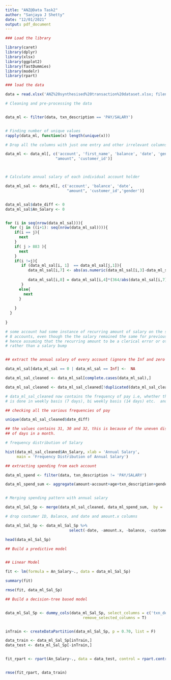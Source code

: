---
title: "ANZ@Data Task2"
author: "Sanjaya J Shetty"
date: "12/01/2021"
output: pdf_document
---

```{r, warning=FALSE, error=FALSE, message=FALSE}

### Load the library

library(caret)
library(dplyr)
library(xlsx)
library(ggplot2)
library(fastDummies)
library(modelr)
library(rpart)
```

```{r, warning=FALSE, echo=TRUE}
### load the data

data = read.xlsx('ANZ%20synthesised%20transaction%20dataset.xlsx; filename%2A.xlsx', as.data.frame = T,sheetIndex = 1)
```

```{r, warning=FALSE, echo=TRUE, results='hide'}
# Cleaning and pre-processing the data


data_ml <- filter(data, txn_description == 'PAY/SALARY')


# Finding number of unique values 
rapply(data_ml, function(x) length(unique(x)))

# Drop all the columns with just one entry and other irrelevant columns

data_ml <- data_ml[, c('account', 'first_name', 'balance', 'date', 'gender', 'age',
                      "amount", 'customer_id')]



# Calculate annual salary of each individual account holder

data_ml_sal <- data_ml[, c('account', 'balance', 'date',
                           "amount", 'customer_id','gender')]


data_ml_sal$date_diff <- 0
data_ml_sal$An_Salary <- 0


for (i in seq(nrow(data_ml_sal))){
  for (j in ((i+1): seq(nrow(data_ml_sal)))){
    if(i == j){
      next
    }
    if( j > 883 ){
      next
    }
    if(i !=j){
       if (data_ml_sal[i, 1]  == data_ml_sal[j,1]){
          data_ml_sal[i,7] <- abs(as.numeric(data_ml_sal[i,3]-data_ml_sal[j,3]))
      
          data_ml_sal[i,8] = data_ml_sal[i,4]*(364/abs(data_ml_sal[i,7]))
       }
      else{
        next
      }
        
    }
  }
  
}

# some account had some instance of recurring amount of salary on the same day, which resulted in Inf output in 
# 8 accounts, even though the the salary remained the same for previous time-frame and the next time-frame 
# hence assuming that the recurring amount to be a clerical error or other early withdrawal of future salary
# rather than a salary bump


## extract the annual salary of every account (ignore the Inf and zero value)

data_ml_sal[data_ml_sal == 0 | data_ml_sal == Inf] <-  NA

data_ml_sal_cleaned <- data_ml_sal[complete.cases(data_ml_sal),]

data_ml_sal_cleaned <- data_ml_sal_cleaned[!duplicated(data_ml_sal_cleaned$account),]

# data_ml_sal_cleaned now contains the frequency of pay i.e, whether the payment of salary
# is done in weekly basis (7 days), bi weekly basis (14 days) etc.  and the annual salary

## checking all the various frequencies of pay

unique(data_ml_sal_cleaned$date_diff)

## the values contains 31, 30 and 32, this is because of the uneven distribution of number
## of days in a month. 

```

```{r, warning=FALSE, echo=TRUE}
# frequency distribution of Salary

hist(data_ml_sal_cleaned$An_Salary, xlab = 'Annual Salary',
     main = 'Frequency Distribution of Annual Salary')

```

```{r,warning=FALSE}
## extracting spending from each account

data_ml_spend <- filter(data, txn_description != 'PAY/SALARY')

data_ml_spend_sum <- aggregate(amount~account+age+txn_description+gender, data_ml_spend, sum)


# Merging spending pattern with annual salary

data_ml_Sal_Sp <- merge(data_ml_sal_cleaned, data_ml_spend_sum,  by = 'account')

# drop costumer ID, Balance, and date and amount.x columns

data_ml_Sal_Sp <- data_ml_Sal_Sp %>%
                            select(-date, -amount.x, -balance, -customer_id, -gender.y,-account)

head(data_ml_Sal_Sp)
```

```{r, warning=FALSE, eval=TRUE, error=TRUE}
## Build a predictive model


## Linear Model

fit <- lm(formula = An_Salary~., data = data_ml_Sal_Sp)

summary(fit)

rmse(fit, data_ml_Sal_Sp)

## Build a decision-tree based model


data_ml_Sal_Sp <- dummy_cols(data_ml_Sal_Sp, select_columns = c('txn_description', 'gender.x'),
                                  remove_selected_columns = T)


inTrain <- createDataPartition(data_ml_Sal_Sp, p = 0.70, list = F)

data_train <- data_ml_Sal_Sp[inTrain,]
data_test <- data_ml_Sal_Sp[-inTrain,]


fit_rpart <- rpart(An_Salary~., data = data_test, control = rpart.control(minsplit = 1, minbucket = 1,cp = 0))


rmse(fit_rpart, data_train)
```






